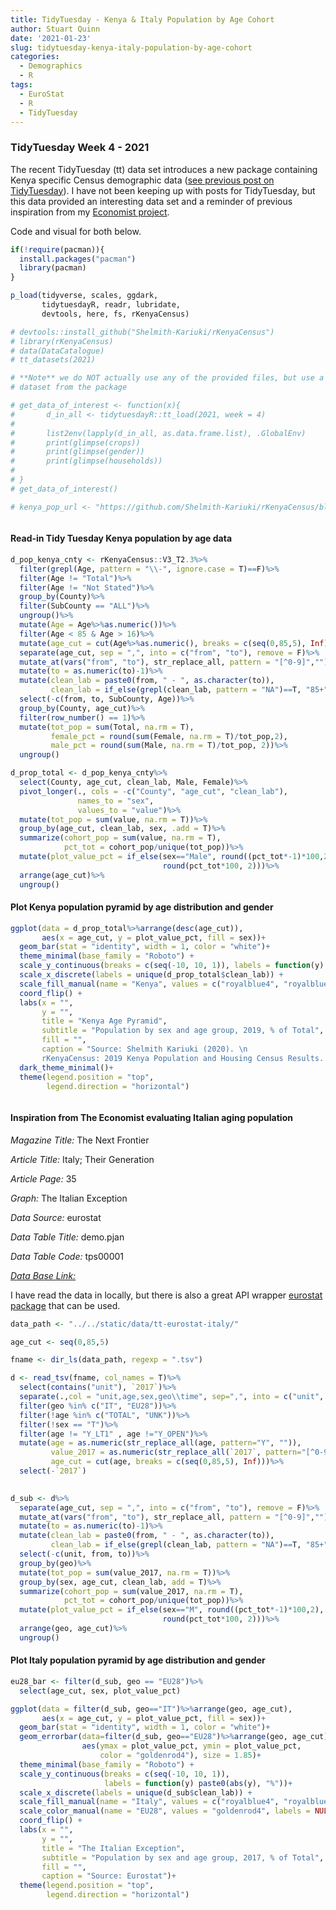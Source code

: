 ```yaml
---
title: TidyTuesday - Kenya & Italy Population by Age Cohort
author: Stuart Quinn
date: '2021-01-23'
slug: tidytuesday-kenya-italy-population-by-age-cohort
categories:
  - Demographics
  - R
tags:
  - EuroStat
  - R
  - TidyTuesday
---
```


### TidyTuesday Week 4 - 2021

The recent TidyTuesday (tt) data set introduces a new package containing Kenya specific Census demographic data ([see previous post on TidyTuesday][1]). I have not been keeping up with posts for TidyTuesday, but this data provided an interesting data set and a reminder of previous inspiration from my [Economist project][2]. 

Code and visual for both below.

```r

if(!require(pacman)){
  install.packages("pacman")
  library(pacman)
}

p_load(tidyverse, scales, ggdark, 
       tidytuesdayR, readr, lubridate, 
       devtools, here, fs, rKenyaCensus)

# devtools::install_github("Shelmith-Kariuki/rKenyaCensus")
# library(rKenyaCensus)
# data(DataCatalogue)
# tt_datasets(2021)

# **Note** we do NOT actually use any of the provided files, but use a different
# dataset from the package

# get_data_of_interest <- function(x){
#       d_in_all <- tidytuesdayR::tt_load(2021, week = 4)
# 
#       list2env(lapply(d_in_all, as.data.frame.list), .GlobalEnv)
#       print(glimpse(crops))
#       print(glimpse(gender))
#       print(glimpse(households))
# 
# }
# get_data_of_interest()

# kenya_pop_url <- "https://github.com/Shelmith-Kariuki/rKenyaCensus/blob/master/data/V1_T2.3.rda?raw=true"



```


#### Read-in Tidy Tuesday Kenya population by age data


```r

d_pop_kenya_cnty <- rKenyaCensus::V3_T2.3%>%
  filter(grepl(Age, pattern = "\\-", ignore.case = T)==F)%>%
  filter(Age != "Total")%>%
  filter(Age != "Not Stated")%>%
  group_by(County)%>%
  filter(SubCounty == "ALL")%>%
  ungroup()%>%
  mutate(Age = Age%>%as.numeric())%>%
  filter(Age < 85 & Age > 16)%>%
  mutate(age_cut = cut(Age%>%as.numeric(), breaks = c(seq(0,85,5), Inf)))%>%
  separate(age_cut, sep = ",", into = c("from", "to"), remove = F)%>%
  mutate_at(vars("from", "to"), str_replace_all, pattern = "[^0-9]","")%>%
  mutate(to = as.numeric(to)-1)%>%
  mutate(clean_lab = paste0(from, " - ", as.character(to)), 
         clean_lab = if_else(grepl(clean_lab, pattern = "NA")==T, "85+", clean_lab))%>%
  select(-c(from, to, SubCounty, Age))%>%
  group_by(County, age_cut)%>%
  filter(row_number() == 1)%>%
  mutate(tot_pop = sum(Total, na.rm = T), 
         female_pct = round(sum(Female, na.rm = T)/tot_pop,2), 
         male_pct = round(sum(Male, na.rm = T)/tot_pop, 2))%>%
  ungroup()

d_prop_total <- d_pop_kenya_cnty%>%
  select(County, age_cut, clean_lab, Male, Female)%>%
  pivot_longer(., cols = -c("County", "age_cut", "clean_lab"),
               names_to = "sex", 
               values_to = "value")%>%
  mutate(tot_pop = sum(value, na.rm = T))%>%
  group_by(age_cut, clean_lab, sex, .add = T)%>%
  summarize(cohort_pop = sum(value, na.rm = T), 
            pct_tot = cohort_pop/unique(tot_pop))%>%
  mutate(plot_value_pct = if_else(sex=="Male", round((pct_tot*-1)*100,2), 
                                  round(pct_tot*100, 2)))%>%
  arrange(age_cut)%>%
  ungroup()

```


#### Plot Kenya population pyramid by age distribution and gender

```r

  
ggplot(data = d_prop_total%>%arrange(desc(age_cut)),
       aes(x = age_cut, y = plot_value_pct, fill = sex))+ 
  geom_bar(stat = "identity", width = 1, color = "white")+
  theme_minimal(base_family = "Roboto") + 
  scale_y_continuous(breaks = c(seq(-10, 10, 1)), labels = function(y) paste0(abs(y), "%"))+ 
  scale_x_discrete(labels = unique(d_prop_total$clean_lab)) + 
  scale_fill_manual(name = "Kenya", values = c("royalblue4", "royalblue1")) + 
  coord_flip() + 
  labs(x = "", 
       y = "", 
       title = "Kenya Age Pyramid", 
       subtitle = "Population by sex and age group, 2019, % of Total", 
       fill = "", 
       caption = "Source: Shelmith Kariuki (2020). \n
       rKenyaCensus: 2019 Kenya Population and Housing Census Results. R package version 0.0.2")+
  dark_theme_minimal()+
  theme(legend.position = "top", 
        legend.direction = "horizontal")



```


#### Inspiration from The Economist evaluating Italian aging population

*Magazine Title:* The Next Frontier

*Article Title:* Italy; Their Generation

*Article Page:* 35

*Graph:* The Italian Exception


*Data Source:* eurostat

*Data Table Title:* demo.pjan

*Data Table Code:* tps00001

*[Data Base Link:][3]* 

I have read the data in locally, but there is also a great API wrapper [eurostat package][4] that can be used. 

```r

data_path <- "../../static/data/tt-eurostat-italy/"

age_cut <- seq(0,85,5)

fname <- dir_ls(data_path, regexp = ".tsv")

d <- read_tsv(fname, col_names = T)%>%
  select(contains("unit"), `2017`)%>%
  separate(.,col = "unit,age,sex,geo\\time", sep=",", into = c("unit", "age", "sex", "geo"))%>%
  filter(geo %in% c("IT", "EU28"))%>%
  filter(!age %in% c("TOTAL", "UNK"))%>%
  filter(!sex == "T")%>%
  filter(age != "Y_LT1" , age !="Y_OPEN")%>%
  mutate(age = as.numeric(str_replace_all(age, pattern="Y", "")), 
         value_2017 = as.numeric(str_replace_all(`2017`, pattern="[^0-9]", "")), 
         age_cut = cut(age, breaks = c(seq(0,85,5), Inf)))%>%
  select(-`2017`)
  

d_sub <- d%>%
  separate(age_cut, sep = ",", into = c("from", "to"), remove = F)%>%
  mutate_at(vars("from", "to"), str_replace_all, pattern = "[^0-9]","")%>%
  mutate(to = as.numeric(to)-1)%>%
  mutate(clean_lab = paste0(from, " - ", as.character(to)), 
         clean_lab = if_else(grepl(clean_lab, pattern = "NA")==T, "85+", clean_lab))%>%
  select(-c(unit, from, to))%>%
  group_by(geo)%>%
  mutate(tot_pop = sum(value_2017, na.rm = T))%>%
  group_by(sex, age_cut, clean_lab, add = T)%>%
  summarize(cohort_pop = sum(value_2017, na.rm = T), 
            pct_tot = cohort_pop/unique(tot_pop))%>%
  mutate(plot_value_pct = if_else(sex=="M", round((pct_tot*-1)*100,2), 
                                  round(pct_tot*100, 2)))%>%
  arrange(geo, age_cut)%>%
  ungroup()

```

#### Plot Italy population pyramid by age distribution and gender

```r

eu28_bar <- filter(d_sub, geo == "EU28")%>%
  select(age_cut, sex, plot_value_pct)

ggplot(data = filter(d_sub, geo=="IT")%>%arrange(geo, age_cut), 
       aes(x = age_cut, y = plot_value_pct, fill = sex))+ 
  geom_bar(stat = "identity", width = 1, color = "white")+
  geom_errorbar(data=filter(d_sub, geo=="EU28")%>%arrange(geo, age_cut), 
                aes(ymax = plot_value_pct, ymin = plot_value_pct, 
                    color = "goldenrod4"), size = 1.85)+
  theme_minimal(base_family = "Roboto") + 
  scale_y_continuous(breaks = c(seq(-10, 10, 1)), 
                     labels = function(y) paste0(abs(y), "%"))+ 
  scale_x_discrete(labels = unique(d_sub$clean_lab)) + 
  scale_fill_manual(name = "Italy", values = c("royalblue4", "royalblue1")) + 
  scale_color_manual(name = "EU28", values = "goldenrod4", labels = NULL)+
  coord_flip() + 
  labs(x = "", 
       y = "", 
       title = "The Italian Exception", 
       subtitle = "Population by sex and age group, 2017, % of Total", 
       fill = "", 
       caption = "Source: Eurostat")+
  theme(legend.position = "top", 
        legend.direction = "horizontal")

```


[1]: "https://www.siq-blog.com/2020/02/25/tidytuesday-2020-wk9/"
[2]: "https://www.siq-blog.com/2019/01/21/visualization-practice-in-r-economist-replication/"
[3]: "https://ec.europa.eu/eurostat/web/population-demography-migration-projections/data/main-tables"
[4]: https://cran.r-project.org/web/packages/eurostat/index.html
